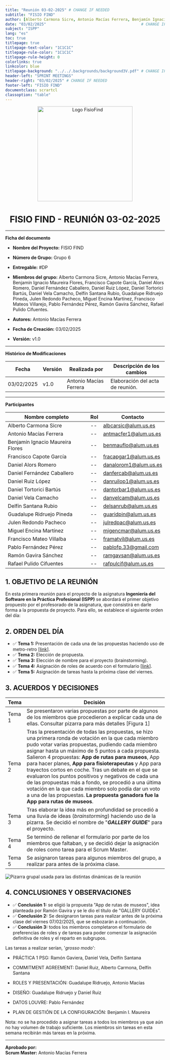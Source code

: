 ```yaml
---
title: "Reunión 03-02-2025" # CHANGE IF NEEDED
subtitle: "FISIO FIND"
author: [Alberto Carmona Sicre, Antonio Macías Ferrera, Benjamín Ignacio Maureira Flores, Francisco Capote García, Daniel Alors Romero, Daniel Fernández Caballero, Daniel Ruiz López, Daniel Tortorici Bartús, Daniel Vela Camacho, Delfín Santana Rubio, Guadalupe Ridruejo Pineda, Julen Redondo Pacheco, Miguel Encina Martínez, Francisco Mateos Villarejo, Pablo Fernández Pérez, Ramón Gavira Sánchez, Rafael Pulido Cifuentes]
date: "03/02/2025"                                          # CHANGE IF NEEDED
subject: "ISPP"
lang: "es"
toc: true
titlepage: true
titlepage-text-color: "1C1C1C"
titlepage-rule-color: "1C1C1C"
titlepage-rule-height: 0
colorlinks: true
linkcolor: blue
titlepage-background: "../../.backgrounds/background3V.pdf" # CHANGE IF NEEDED
header-left: "SPRINT MEETINGS"
header-right: "03/02/2025" # CHANGE IF NEEDED
footer-left: "FISIO FIND"
documentclass: scrartcl
classoption: "table"
---
```


<p align="center">
  <img
    src="../../../.img/Logo_FisioFind_Verde_sin_fondo.PNG"
    alt="Logo FisioFind"
    width="300"
  />
</p>

<h1 align="center" style={{ fontSize: "30px", fontWeight: "bold" }}>
  FISIO FIND - REUNIÓN 03-02-2025
</h1>

---

**Ficha del documento**

- **Nombre del Proyecto:** FISIO FIND

- **Número de Grupo:** Grupo 6

- **Entregable:** #DP

- **Miembros del grupo:** Alberto Carmona Sicre, Antonio Macías Ferrera, Benjamín Ignacio Maureira Flores, Francisco Capote García, Daniel Alors Romero, Daniel Fernández Caballero, Daniel Ruiz López, Daniel Tortorici Bartús, Daniel Vela Camacho, Delfín Santana Rubio, Guadalupe Ridruejo Pineda, Julen Redondo Pacheco, Miguel Encina Martínez, Francisco Mateos Villarejo, Pablo Fernández Pérez, Ramón Gavira Sánchez, Rafael Pulido Cifuentes.

- **Autores:** Antonio Macías Ferrera

- **Fecha de Creación:** 03/02/2025  

- **Versión:** v1.0


---

**Histórico de Modificaciones**

| Fecha      | Versión | Realizada por                    | Descripción de los cambios |
|------------|---------|----------------------------------|----------------------------|
| 03/02/2025 | v1.0    | Antonio Macías Ferrera           | Elaboración del acta de reunión. |


---

**Participantes**

| Nombre completo                  | Rol | Contacto              |
| -------------------------------- | --- | --------------------- |
| Alberto Carmona Sicre            | --  | albcarsic@alum.us.es  |
| Antonio Macías Ferrera           | --  | antmacfer1@alum.us.es |
| Benjamín Ignacio Maureira Flores | --  | benmauflo@alum.us.es  |
| Francisco Capote García          | --  | fracapgar1@alum.us.es |
| Daniel Alors Romero              | --  | danalorom1@alum.us.es |
| Daniel Fernández Caballero       | --  | danfercab@alum.us.es  |
| Daniel Ruiz López                | --  | danruilop1@alum.us.es |
| Daniel Tortorici Bartús          | --  | dantorbar1@alum.us.es |
| Daniel Vela Camacho              | --  | danvelcam@alum.us.es  |
| Delfín Santana Rubio             | --  | delsanrub@alum.us.es  |
| Guadalupe Ridruejo Pineda        | --  | guaridpin@alum.us.es  |
| Julen Redondo Pacheco            | --  | julredpac@alum.us.es  |
| Miguel Encina Martínez           | --  | migencmar@alum.us.es  |
| Francisco Mateo Villalba         | --  | framatvil@alum.us.es  |
| Pablo Fernández Pérez            | --  | pablofp.33@gmail.com  |
| Ramón Gavira Sánchez             | --  | ramgavsan@alum.us.es  |
| Rafael Pulido Cifuentes          | --  | rafpulcif@alum.us.es  |

## 1. OBJETIVO DE LA REUNIÓN

En esta primera reunión para el proyecto de la asignatura **Ingeniería del Software en la Práctica Profesional (ISPP)** se abordará el primer objetivo propuesto por el profesorado de la asignatura, que consistirá en darle forma a la propuesta de proyecto. Para ello, se establece el siguiente orden del día:

## 2. ORDEN DEL DÍA

- ✅ **Tema 1:** Presentación de cada una de las propuestas haciendo uso de metro-retro [[link](https://metroretro.io/BOIOZAZIA0Z8)].
- ✅ **Tema 2:** Elección de propuesta.
- ✅ **Tema 3:** Elección de nombre para el proyecto (brainstorming).
- ✅ **Tema 4:** Asignación de roles de acuerdo con el formulario [[link](https://forms.office.com/Pages/ResponsePage.aspx?id=TmhK77WBHEmpjsezG-bEaVgwChHdlA5NsL3NLOJGx-NUOVI2WldLNjBRUEJCNUpISkMwRU1ITFJVQy4u)].
- ✅ **Tema 5:** Asignación de tareas hasta la próxima clase del viernes.

## 3. ACUERDOS Y DECISIONES

| Tema | Decisión |
|------|----------|
| Tema 1 | Se presentaron varias propuestas por parte de algunos de los miembros que procedieron a explicar cada una de ellas. Consultar pizarra para más detalles [Figura 1] |
| Tema 2 | Tras la presentación de todas las propuestas, se hizo una primera ronda de votación en la que cada miembro pudo votar varias propuestas, pudiendo cada miembro asignar hasta un máximo de 5 puntos a cada propuesta. Salieron 4 propuestas: **App de rutas para museos**, App para hacer planes, **App para fisioterapeutas** y App para trayectos cortos en coche. Tras un debate en el que se evaluaron los puntos positivos y negativos de cada una de las propuestas más a fondo, se procedió a una última votación en la que cada miembro solo podía dar un voto a una de las propuestas. **La propuesta ganadora fue la App para rutas de museos**. |
| Tema 3 | Tras elaborar la idea más en profundidad se procedió a una lluvia de ideas (*brainstorming*) haciendo uso de la pizarra. Se decidió el nombre de "***GALLERY GUIDE***" para el proyecto.|
| Tema 4 | Se terminó de rellenar el formulario por parte de los miembros que faltaban, y se decidió dejar la asignación de roles como tarea para el Scrum Master. |
| Tema 5 | Se asignaron tareas para algunos miembros del grupo, a realizar para antes de la próxima clase. |

![Pizarra grupal usada para las distintas dinámicas de la reunión](../../../static/.img/reunion_03-02-2024.png)

## 4. CONCLUSIONES Y OBSERVACIONES

- ✅ **Conclusión 1:** se eligió la propuesta "App de rutas de museos", idea planteada por Ramón Gavira y se le dio el título de "GALLERY GUIDEs".
- ✅ **Conclusión 2:** Se designaron tareas para realizar antes de la próxima clase del viernes 07/02/2025, que se esbozarán a continuación.
- ✅ **Conclusión 3:** todos los miembros completaron el formulario de preferencias de roles y de tareas para poder comenzar la asignación definitiva de roles y el reparto en subgrupos.

Las tareas a realizar serían, '*grosso modo*':

- PRÁCTICA 1 PSG: Ramón Gaviera, Daniel Vela, Delfín Santana

- ⁠COMMITMENT AGREEMENT: Daniel Ruiz, Alberto Carmona, Delfín Santana

- ⁠ROLES Y PRESENTACIÓN: Guadalupe Ridruejo, Antonio Macías

- ⁠DISEÑO: Guadalupe Ridruejo y Daniel Ruiz

- ⁠DATOS LOUVRE: Pablo Fernández

- ⁠PLAN DE GESTIÓN DE LA CONFIGURACIÓN: Benjamín I. Maureira

Nota: no se ha procedido a asignar tareas a todos los miembros ya que aún no hay volumen de trabajo suficiente. Los miembros sin tareas en esta semana recibirán más tareas en la próxima.

---

**Aprobado por:**  
**Scrum Master:** Antonio Macías Ferrera
